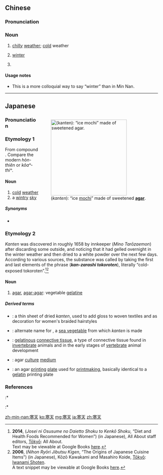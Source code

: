 ==Chinese==
{{zh-forms}}

===Pronunciation===
{{zh-pron
|m=hántiān,er=y
|h=pfs=hòn-thiên
|mn=kôaⁿ-thiⁿ
|cat=n
}}

===Noun===
{{zh-noun}}

# [[chilly]] [[weather]]; [[cold]] weather
# {{lb|zh|Min Nan}} [[winter]]
# {{zh-alt-name|洋菜|[[agar]]; [[agar-agar]]: vegetable [[gelatine]]}}

====Usage notes====
* This is a more colloquial way to say “winter” than {{zh-l|冬天|tang-thiⁿ}} in Min Nan.

----

==Japanese==
<div style="float:right;">
{{wikipedia|lang=ja}}
{{wikipedia|Agar}}
[[File:Kanten_Korimochi.JPG|thumb|250px|{{lang|ja|寒天}} (''kanten''): “ice [[mochi]]” made of sweetened '''[[agar]]'''.]]
</div>
{{ja-kanjitab|yomi=on|かん|てん}}

===Pronunciation===
{{ja-pron|yomi=kanon|かんてん|acc=3|acc_ref=DJR|acc2=0|acc2_ref=DJR}}

===Etymology 1===
From {{etyl|ltc|ja|sort=かんてん}} compound {{m|zh|寒天|tr=han  then|lit=cold + heavens}}. Compare the modern {{etyl|hak|-}} ''hòn-thiên'' or {{etyl|nan|-}} ''kôaⁿ-thiⁿ''.

====Noun====
{{ja-noun|かんてん}}

# [[cold]] [[weather]]
# a [[wintry]] [[sky]]

=====Synonyms=====
* {{ja-r|寒空|さむぞら}}

===Etymology 2===
''Kanten'' was discovered in roughly 1658 by innkeeper {{lang|ja|美濃太郎左衛門}} (''Mino Tarōzaemon'') after discarding some {{m|ja|心太|tr=tokoroten||a kind of jelly-like noodle made from boiled seaweed extract}} outside, and noticing that it had gelled overnight in the winter weather and then dried to a white powder over the next few days. According to various sources, the substance was called {{lang|ja|寒天}} by taking the first and last elements of the phrase {{m|ja|寒}}{{m|ja|晒|晒(し)}}{{m|ja|心太}} ('''''kan'''-zarashi tokoro'''ten'''''), literally “cold-exposed tokoroten”.<ref>'''2014''', {{lang|ja|女性におすすめのダイエット食と健康食}} (''Josei ni Osusume no Daietto Shoku to Kenkō Shoku'', “Diet and Health Foods Recommended for Women”) (in Japanese), All About staff editors, [[w:Tokyo|Tōkyō]]: All About.<br/>Text may be viewable at Google Books [https://books.google.com/books?id=tzaEBQAAQBAJ&pg=PA4&dq=%E5%AF%92%E5%A4%A9%E3%81%AE%E7%99%BA%E8%A6%8B%E3%80%80%E7%BE%8E%E6%BF%83&hl=en&sa=X&ei=W3rpVInoD4zvoASu0ID4Dg&ved=0CCUQ6AEwAQ#v=onepage&q=%E5%AF%92%E5%A4%A9%E3%81%AE%E7%99%BA%E8%A6%8B%E3%80%80%E7%BE%8E%E6%BF%83&f=false here].</ref><ref>'''2006''', {{lang|ja|日本料理事物起源}} (''Nihon Ryōri Jibutsu Kigen'', “The Origins of Japanese Cuisine Items”) (in Japanese), Kōzō Kawakami and Masahiro Koide, [[w:Tokyo|Tōkyō]]: [[w:Iwanami Shoten, Publishers|Iwanami Shoten]].<br/>A text snippet may be viewable at Google Books [https://books.google.com/books?id=SgNOAQAAIAAJ&q=%E5%AF%92%E5%A4%A9%E3%81%AE%E7%99%BA%E8%A6%8B%E3%80%80%E7%BE%8E%E6%BF%83&dq=%E5%AF%92%E5%A4%A9%E3%81%AE%E7%99%BA%E8%A6%8B%E3%80%80%E7%BE%8E%E6%BF%83&hl=en&sa=X&ei=W3rpVInoD4zvoASu0ID4Dg&ved=0CCwQ6AEwAg here].</ref>

====Noun====
{{ja-noun|かんてん}}

# [[agar]], [[agar-agar]]: vegetable [[gelatine]]

=====Derived terms=====
{{der-top}}
* {{ja-r|寒天紙|かんてんがみ}}: a thin sheet of dried ''kanten'', used to add gloss to woven textiles and as decoration for women's braided hairstyles
* {{ja-r|寒天草|かんてんぐさ}}: alternate name for {{ja-r|天草|てんぐさ}}, a [[sea vegetable]] from which ''kanten'' is made
* {{ja-r|寒天織|かんてん しき}}: [[gelatinous]] [[connective tissue]], a type of connective tissue found in [[invertebrate]] animals and in the early stages of [[vertebrate]] animal development
* {{ja-r|寒天培養基|かんてん ばいようき}}: agar [[culture]] [[medium]]
* {{ja-r|寒天版|かんてんばん}}: an agar [[printing]] [[plate]] used for [[printmaking]], basically identical to a [[gelatin]] printing plate
{{der-bottom}}

===References===
<references/>
:* {{R:Kokugo Dai Jiten}}
:* {{R:Shogakukan}}

[[zh-min-nan:寒天]]
[[ko:寒天]]
[[mg:寒天]]
[[ja:寒天]]
[[zh:寒天]]